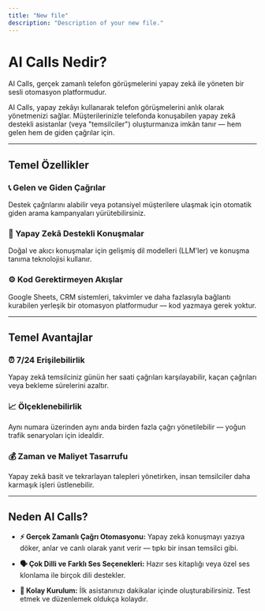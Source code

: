 ```yaml
---
title: "New file"
description: "Description of your new file."
---
```


# AI Calls Nedir?

AI Calls, gerçek zamanlı telefon görüşmelerini yapay zekâ ile yöneten bir sesli otomasyon platformudur.

AI Calls, yapay zekâyı kullanarak telefon görüşmelerini anlık olarak yönetmenizi sağlar. Müşterilerinizle telefonda konuşabilen yapay zekâ destekli asistanlar (veya "temsilciler") oluşturmanıza imkân tanır — hem gelen hem de giden çağrılar için.

---

## Temel Özellikler

### 📞 Gelen ve Giden Çağrılar  

Destek çağrılarını alabilir veya potansiyel müşterilere ulaşmak için otomatik giden arama kampanyaları yürütebilirsiniz.

### 🧠 Yapay Zekâ Destekli Konuşmalar  

Doğal ve akıcı konuşmalar için gelişmiş dil modelleri (LLM'ler) ve konuşma tanıma teknolojisi kullanır.

### ⚙️ Kod Gerektirmeyen Akışlar  

Google Sheets, CRM sistemleri, takvimler ve daha fazlasıyla bağlantı kurabilen yerleşik bir otomasyon platformudur — kod yazmaya gerek yoktur.

---

## Temel Avantajlar

### ⏰ 7/24 Erişilebilirlik  

Yapay zekâ temsilciniz günün her saati çağrıları karşılayabilir, kaçan çağrıları veya bekleme sürelerini azaltır.

### 📈 Ölçeklenebilirlik  

Aynı numara üzerinden aynı anda birden fazla çağrı yönetilebilir — yoğun trafik senaryoları için idealdir.

### 💰 Zaman ve Maliyet Tasarrufu  

Yapay zekâ basit ve tekrarlayan talepleri yönetirken, insan temsilciler daha karmaşık işleri üstlenebilir.

---

## Neden AI Calls?

- **⚡ Gerçek Zamanlı Çağrı Otomasyonu:** Yapay zekâ konuşmayı yazıya döker, anlar ve canlı olarak yanıt verir — tıpkı bir insan temsilci gibi.  

- **🗣️ Çok Dilli ve Farklı Ses Seçenekleri:** Hazır ses kitaplığı veya özel ses klonlama ile birçok dili destekler.  

- **🚀 Kolay Kurulum:** İlk asistanınızı dakikalar içinde oluşturabilirsiniz. Test etmek ve düzenlemek oldukça kolaydır.
